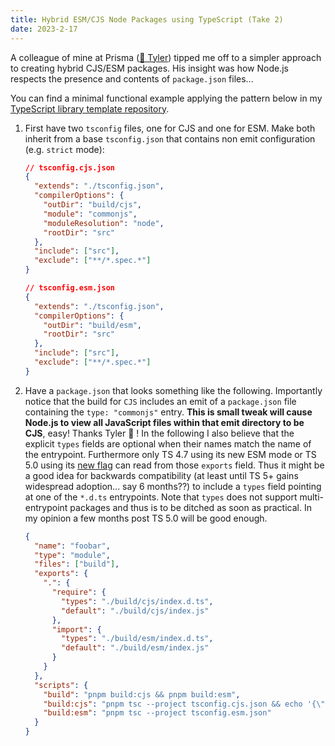 ```yaml
---
title: Hybrid ESM/CJS Node Packages using TypeScript (Take 2)
date: 2023-2-17
---
```


A colleague of mine at Prisma ([👨 Tyler](https://twitter.com/rtbenfield)) tipped me off to a simpler approach to creating hybrid CJS/ESM packages. His insight was how Node.js respects the presence and contents of `package.json` files...

You can find a minimal functional example applying the pattern below in my [TypeScript library template repository](https://github.com/jasonkuhrt/template-typescript-lib).

1. First have two `tsconfig` files, one for CJS and one for ESM. Make both inherit from a base `tsconfig.json` that contains non emit configuration (e.g. `strict` mode):

   ```json
   // tsconfig.cjs.json
   {
     "extends": "./tsconfig.json",
     "compilerOptions": {
       "outDir": "build/cjs",
       "module": "commonjs",
       "moduleResolution": "node",
       "rootDir": "src"
     },
     "include": ["src"],
     "exclude": ["**/*.spec.*"]
   }
   ```

   ```json
   // tsconfig.esm.json
   {
     "extends": "./tsconfig.json",
     "compilerOptions": {
       "outDir": "build/esm",
       "rootDir": "src"
     },
     "include": ["src"],
     "exclude": ["**/*.spec.*"]
   }
   ```

1. Have a `package.json` that looks something like the following. Importantly notice that the build for `CJS` includes an emit of a `package.json` file containing the `type: "commonjs"` entry. **This is small tweak will cause Node.js to view all JavaScript files within that emit directory to be CJS**, easy! Thanks Tyler 🙌 ! In the following I also believe that the explicit `types` fields are optional when their names match the name of the entrypoint. Furthermore only TS 4.7 using its new ESM mode or TS 5.0 using its [new flag](https://devblogs.microsoft.com/typescript/announcing-typescript-5-0-beta/#resolvepackagejsonexports) can read from those `exports` field. Thus it might be a good idea for backwards compatibility (at least until TS 5+ gains widespread adoption... say 6 months??) to include a `types` field pointing at one of the `*.d.ts` entrypoints. Note that `types` does not support multi-entrypoint packages and thus is to be ditched as soon as practical. In my opinion a few months post TS 5.0 will be good enough.

   ```json
   {
     "name": "foobar",
     "type": "module",
     "files": ["build"],
     "exports": {
       ".": {
         "require": {
           "types": "./build/cjs/index.d.ts",
           "default": "./build/cjs/index.js"
         },
         "import": {
           "types": "./build/esm/index.d.ts",
           "default": "./build/esm/index.js"
         }
       }
     },
     "scripts": {
       "build": "pnpm build:cjs && pnpm build:esm",
       "build:cjs": "pnpm tsc --project tsconfig.cjs.json && echo '{\"type\":\"commonjs\"}' > build/cjs/package.json",
       "build:esm": "pnpm tsc --project tsconfig.esm.json"
     }
   }
   ```

